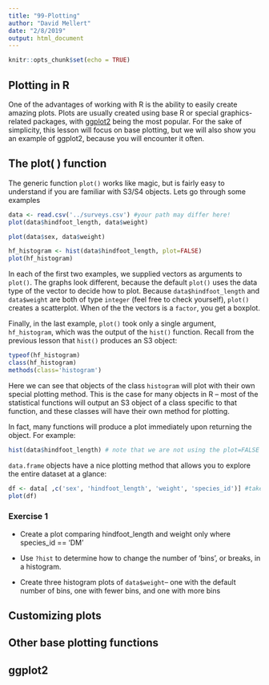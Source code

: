 ```yaml
---
title: "99-Plotting"
author: "David Mellert"
date: "2/8/2019"
output: html_document
---
```


```r
knitr::opts_chunk$set(echo = TRUE)
```

## Plotting in R

One of the advantages of working with R is the ability to easily create amazing plots. Plots are usually created using base R or special graphics-related packages, with [ggplot2][ggplot] being the most popular. For the sake of simplicity, this lesson will focus on base plotting, but we will also show you an example of ggplot2, because you will encounter it often.

## The plot( ) function

The generic function `plot()` works like magic, but is fairly easy to understand if you are familiar with S3/S4 objects. Lets go through some examples

```r
data <- read.csv('../surveys.csv') #your path may differ here!
plot(data$hindfoot_length, data$weight)

plot(data$sex, data$weight)

hf_histogram <- hist(data$hindfoot_length, plot=FALSE)
plot(hf_histogram)
```

In each of the first two examples, we supplied vectors as arguments to `plot()`. The graphs look different, because the default `plot()` uses the data type of the vector to decide how to plot. Because `data$hindfoot_length` and `data$weight` are both of type `integer` (feel free to check yourself), `plot()` creates a scatterplot. When of the the vectors is a `factor`, you get a boxplot.

Finally, in the last example, `plot()` took only a single argument, `hf_histogram`, which was the output of the `hist()` function. Recall from the previous lesson that `hist()` produces an S3 object:

```r
typeof(hf_histogram)
class(hf_histogram)
methods(class='histogram')
```

Here we can see that objects of the class `histogram` will plot with their own special plotting method. This is the case for many objects in R -- most of the statistical functions will output an S3 object of a class specific to that function, and these classes will have their own method for plotting.

In fact, many functions will produce a plot immediately upon returning the object. For example:

```r
hist(data$hindfoot_length) # note that we are not using the plot=FALSE paramter, which we used previously
```

`data.frame` objects have a nice plotting method that allows you to explore the entire dataset at a glance:

```r
df <- data[ ,c('sex', 'hindfoot_length', 'weight', 'species_id')] #take only a few columns to simplify
plot(df)
```

### Exercise 1

* Create a plot comparing hindfoot_length and weight only where species_id == 'DM'

* Use `?hist` to determine how to change the number of 'bins', or breaks, in a histogram.

* Create three histogram plots of `data$weight`-- one with the default number of bins, one with fewer bins, and one with more bins

## Customizing plots



## Other base plotting functions

## ggplot2



[ggplot]: https://ggplot2.tidyverse.org/index.html